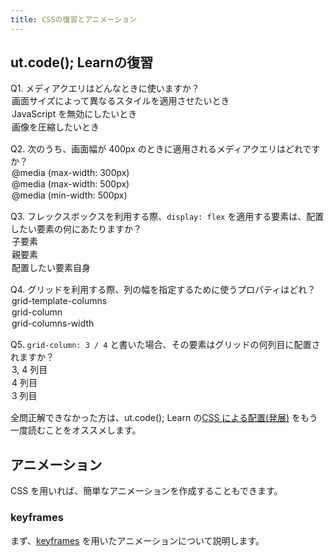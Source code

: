 ```yaml
---
title: CSSの復習とアニメーション
---
```



## ut.code(); Learnの復習
Q1. メディアクエリはどんなときに使いますか？
  <MultipleChoice>
      <Option isCorrect>
        画面サイズによって異なるスタイルを適用させたいとき
      </Option>
      <Option>
        JavaScript を無効にしたいとき
      </Option>
      <Option>
        画像を圧縮したいとき
      </Option>
  </MultipleChoice>

Q2. 次のうち、画面幅が 400px のときに適用されるメディアクエリはどれですか？
  <MultipleChoice>
      <Option>
        `@media (max-width: 300px)`
      </Option>
      <Option isCorrect>
        `@media (max-width: 500px)`
      </Option>
      <Option>
        `@media (min-width: 500px)`
      </Option>
  </MultipleChoice>

Q3. フレックスボックスを利用する際、`display: flex` を適用する要素は、配置したい要素の何にあたりますか？
  <MultipleChoice>
      <Option>
        子要素
      </Option>
      <Option isCorrect>
        親要素
      </Option>
      <Option>
        配置したい要素自身
      </Option>
  </MultipleChoice>

Q4. グリッドを利用する際、列の幅を指定するために使うプロパティはどれ？
  <MultipleChoice>
      <Option isCorrect>
        `grid-template-columns`
      </Option>
      <Option>
        `grid-column`
      </Option>
      <Option>
        `grid-columns-width`
      </Option>
  </MultipleChoice>

Q5. `grid-column: 3 / 4` と書いた場合、その要素はグリッドの何列目に配置されますか？
  <MultipleChoice>
      <Option>
        3, 4 列目
      </Option>
      <Option>
        4 列目
      </Option>
      <Option isCorrect>
        3 列目
      </Option>
  </MultipleChoice>

全問正解できなかった方は、ut.code(); Learn の[CSS による配置(発展)](https://learn.utcode.net/docs/browser-apps/css-arrangement/) をもう一度読むことをオススメします。

## アニメーション
CSS を用いれば、簡単なアニメーションを作成することもできます。

### keyframes
まず、[keyframes](https://developer.mozilla.org/en-US/docs/Web/CSS/@keyframes) を用いたアニメーションについて説明します。
